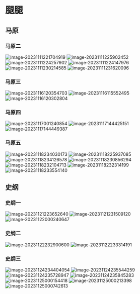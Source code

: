 
# 腿腿

> <Hitokoto />

## 马原

### 马原二
![image-20231111221704919](https://pic.redhat.team/uPic/image-20231111221704919.png)
![image-20231111225902452](https://pic.redhat.team/uPic/image-20231111225902452.png)
![image-20231111224257902](https://pic.redhat.team/uPic/image-20231111224257902.png)
![image-20231111224147976](https://pic.redhat.team/uPic/image-20231111224147976.png)
![image-20231111230214585](https://pic.redhat.team/uPic/image-20231111230214585.png)
![image-20231111231620096](https://pic.redhat.team/uPic/image-20231111231620096.png)

### 马原三
![image-20231116120354703](https://pic.redhat.team/uPic/image-20231116120354703.png)
![image-20231116115552495](https://pic.redhat.team/uPic/image-20231116115552495.png)
![image-20231116120302804](https://pic.redhat.team/uPic/image-20231116120302804.png)

### 马原四
![image-20231117001240854](https://pic.redhat.team/uPic/image-20231117001240854.png)
![image-20231117144425151](https://pic.redhat.team/uPic/image-20231117144425151.png)
![image-20231117144449387](https://pic.redhat.team/uPic/image-20231117144449387.png)

### 马原五
![image-20231118234030173](https://pic.redhat.team/uPic/image-20231118234030173.png)
![image-20231118225937085](https://pic.redhat.team/uPic/image-20231118225937085.png)
![image-20231118234126578](https://pic.redhat.team/uPic/image-20231118234126578.png)
![image-20231118230856294](https://pic.redhat.team/uPic/image-20231118230856294.png)
![image-20231118232104713](https://pic.redhat.team/uPic/image-20231118232104713.png)
![image-20231118232314199](https://pic.redhat.team/uPic/image-20231118232314199.png)
![image-20231118233554140](https://pic.redhat.team/uPic/image-20231118233554140.png)

## 史纲

### 史纲一
![image-20231121223652640](https://pic.redhat.team/uPic/image-20231121223652640.png)
![image-20231121231509120](https://pic.redhat.team/uPic/image-20231121231509120.png)
![image-20231122000240647](https://pic.redhat.team/uPic/image-20231122000240647.png)

### 史纲二
![image-20231122232900600](https://pic.redhat.team/uPic/image-20231122232900600.png)
![image-20231122233314191](https://pic.redhat.team/uPic/image-20231122233314191.png)

### 史纲三
![image-20231124234404054](https://pic.redhat.team/uPic/image-20231124234404054.png)
![image-20231124235544259](https://pic.redhat.team/uPic/image-20231124235544259.png)
![image-20231124235728947](https://pic.redhat.team/uPic/image-20231124235728947.png)
![image-20231124235845283](https://pic.redhat.team/uPic/image-20231124235845283.png)
![image-20231125000154418](https://pic.redhat.team/uPic/image-20231125000154418.png)
![image-20231125000213398](https://pic.redhat.team/uPic/image-20231125000213398.png)
![image-20231125000742613](https://pic.redhat.team/uPic/image-20231125000742613.png)
